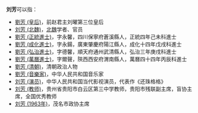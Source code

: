 '''刘芳'''可以指：
* [[劉芳_(皇后)|劉芳 (皇后)]]，前赵君主刘曜第三位皇后
* [[刘芳_(北魏)|刘芳 (北魏)]]，[[北魏|北魏]]学者、官员
* [[劉芳_(正統進士)|劉芳 (正統進士)]]，字永馨，四川保寧府蒼溪縣人，正統四年己未科進士
* [[劉芳_(成化進士)|劉芳 (成化進士)]]，字永鍚，廣東肇慶府陽江縣人，成化十四年戊戌科進士
* [[劉芳_(弘治進士)|劉芳 (弘治進士)]]，字德馨，順天府通州武清縣人，弘治三年庚戌科進士
* [[劉芳_(萬曆進士)|劉芳 (萬曆進士)]]，字爾聲，陝西西安府渭南縣人，萬曆四十四年丙辰科進士
* [[劉芳_(清朝)|劉芳 (清朝)]]，清朝政治人物
* [[劉芳_(音樂家)|劉芳 (音樂家)]]，中华人民共和国音乐家
* [[刘芳_(演员)|刘芳 (演员)]]，中华人民共和国当代影视演员，代表作《还珠格格》
* [[刘芳_(教师)|刘芳 (教师)]]，贵州省贵阳市白云区第三中学教师，贵阳市残联副主席，盲协主席，全国优秀教师
* [[刘芳_(1963年)|刘芳 (1963年)]]，茂名市政协主席

{{消歧义|F芳|cat=二字刘姓人名消歧义}}